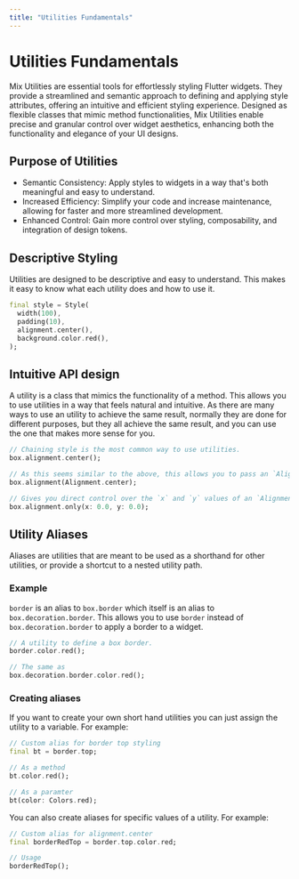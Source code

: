 ```yaml
---
title: "Utilities Fundamentals"
---
```



# Utilities Fundamentals

Mix Utilities are essential tools for effortlessly styling Flutter widgets. They provide a streamlined and semantic approach to defining and applying style attributes, offering an intuitive and efficient styling experience. Designed as flexible classes that mimic method functionalities, Mix Utilities enable precise and granular control over widget aesthetics, enhancing both the functionality and elegance of your UI designs.

## Purpose of Utilities

- Semantic Consistency: Apply styles to widgets in a way that's both meaningful and easy to understand.
- Increased Efficiency: Simplify your code and increase maintenance, allowing for faster and more streamlined development.
- Enhanced Control: Gain more control over styling, composability, and integration of design tokens.

## Descriptive Styling

Utilities are designed to be descriptive and easy to understand. This makes it easy to know what each utility does and how to use it.

```dart
final style = Style(
  width(100),
  padding(10),
  alignment.center(),
  background.color.red(),
);
```

## Intuitive API design

A utility is a class that mimics the functionality of a method. This allows you to use utilities in a way that feels natural and intuitive. As there are many ways to use an utility to achieve the same result, normally they are done for different purposes, but they all achieve the same result, and you can use the one that makes more sense for you.

```dart
// Chaining style is the most common way to use utilities.
box.alignment.center();

// As this seems similar to the above, this allows you to pass an `Alignment` as a parameter.
box.alignment(Alignment.center);

// Gives you direct control over the `x` and `y` values of an `Alignment` object.
box.alignment.only(x: 0.0, y: 0.0);
```

## Utility Aliases

Aliases are utilities that are meant to be used as a shorthand for other utilities, or provide a shortcut to a nested utility path.

### Example

`border` is an alias to `box.border` which itself is an alias to `box.decoration.border`. This allows you to use `border` instead of `box.decoration.border` to apply a border to a widget.

```dart
// A utility to define a box border.
border.color.red();

// The same as
box.decoration.border.color.red();
```

### Creating aliases

If you want to create your own short hand utilities you can just assign the
utility to a variable. For example:

```dart
// Custom alias for border top styling
final bt = border.top;

// As a method
bt.color.red();

// As a paramter
bt(color: Colors.red);
```

You can also create aliases for specific values of a utility. For example:

```dart
// Custom alias for alignment.center
final borderRedTop = border.top.color.red;

// Usage
borderRedTop();
```

